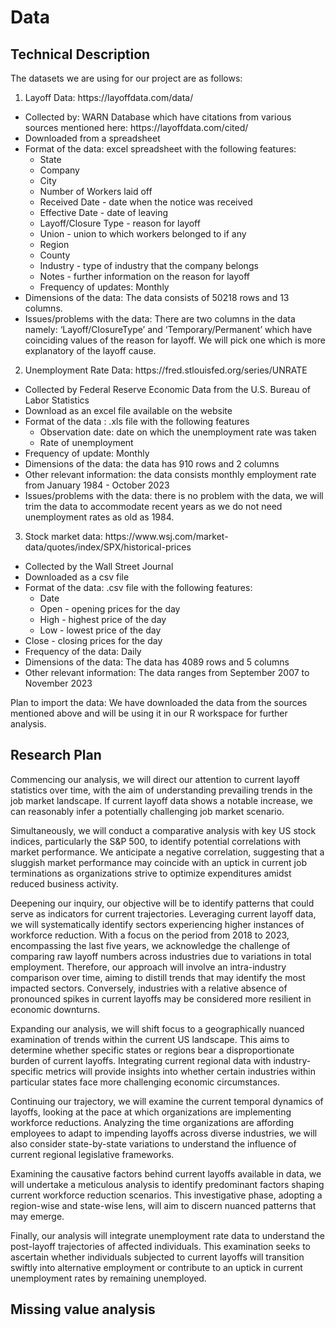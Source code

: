 # Data

## Technical Description

The datasets we are using for our project are as follows:

1) Layoff Data: https://layoffdata.com/data/
  - Collected by: WARN Database which have citations from various sources mentioned here: https://layoffdata.com/cited/
  - Downloaded from a spreadsheet
  - Format of the data: excel spreadsheet with the following features:
    - State 
    - Company
    - City 
    - Number of Workers laid off
    - Received Date - date when the notice was received
    - Effective Date - date of leaving
    - Layoff/Closure Type - reason for layoff
    - Union - union to which workers belonged to if any
    - Region 
    - County
    - Industry - type of industry that the company belongs
    - Notes - further information on the reason for layoff
    - Frequency of updates: Monthly
  - Dimensions of the data: The data consists of 50218 rows and 13 columns.
  - Issues/problems with the data:
    There are two columns in the data namely: ‘Layoff/Closure\n Type' and 'Temporary/Permanent' which have coinciding values     of the reason for layoff. We will pick one which is more explanatory of the layoff cause.
    
2) Unemployment Rate Data: https://fred.stlouisfed.org/series/UNRATE
  - Collected by Federal Reserve Economic Data from the U.S. Bureau of Labor Statistics
  - Download as an excel file available on the website
  - Format of the data : .xls file with the following features
    - Observation date: date on which the unemployment rate was taken
    - Rate of unemployment
  - Frequency of update: Monthly
  - Dimensions of the data: the data has 910 rows and 2 columns
  - Other relevant information: the data consists monthly employment rate from January 1984 - October 2023
  - Issues/problems with the data: there is no problem with the data, we will trim the data to accommodate recent years as we     do not need unemployment rates as old as 1984.
  
3) Stock market data: https://www.wsj.com/market-data/quotes/index/SPX/historical-prices
  - Collected by the Wall Street Journal
  - Downloaded as a csv file 
  - Format of the data: .csv file with the following features:
    - Date 
    - Open - opening prices for the day
    - High - highest price of the day
    - Low - lowest price of the day
  - Close - closing prices for the day
  - Frequency of the data: Daily
  - Dimensions of the data: The data has 4089 rows and 5 columns
  - Other relevant information: The data ranges from September 2007 to November 2023
  
Plan to import the data: We have downloaded the data from the sources mentioned above and will be using it in our R workspace for further analysis.


## Research Plan

Commencing our analysis, we will direct our attention to current layoff statistics over time, with the aim of understanding prevailing trends in the job market landscape. If current layoff data shows a notable increase, we can reasonably infer a potentially challenging job market scenario.

Simultaneously, we will conduct a comparative analysis with key US stock indices, particularly the S&P 500, to identify potential correlations with market performance. We anticipate a negative correlation, suggesting that a sluggish market performance may coincide with an uptick in current job terminations as organizations strive to optimize expenditures amidst reduced business activity.

Deepening our inquiry, our objective will be to identify patterns that could serve as indicators for current trajectories. Leveraging current layoff data, we will systematically identify sectors experiencing higher instances of workforce reduction. With a focus on the period from 2018 to 2023, encompassing the last five years, we acknowledge the challenge of comparing raw layoff numbers across industries due to variations in total employment. Therefore, our approach will involve an intra-industry comparison over time, aiming to distill trends that may identify the most impacted sectors. Conversely, industries with a relative absence of pronounced spikes in current layoffs may be considered more resilient in economic downturns.

Expanding our analysis, we will shift focus to a geographically nuanced examination of trends within the current US landscape. This aims to determine whether specific states or regions bear a disproportionate burden of current layoffs. Integrating current regional data with industry-specific metrics will provide insights into whether certain industries within particular states face more challenging economic circumstances.

Continuing our trajectory, we will examine the current temporal dynamics of layoffs, looking at the pace at which organizations are implementing workforce reductions. Analyzing the time organizations are affording employees to adapt to impending layoffs across diverse industries, we will also consider state-by-state variations to understand the influence of current regional legislative frameworks.

Examining the causative factors behind current layoffs available in data, we will undertake a meticulous analysis to identify predominant factors shaping current workforce reduction scenarios. This investigative phase, adopting a region-wise and state-wise lens, will aim to discern nuanced patterns that may emerge.

Finally, our analysis will integrate unemployment rate data to understand the post-layoff trajectories of affected individuals. This examination seeks to ascertain whether individuals subjected to current layoffs will transition swiftly into alternative employment or contribute to an uptick in current unemployment rates by remaining unemployed.

## Missing value analysis
